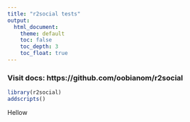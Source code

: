 ```yaml
---
title: "r2social tests"
output:
  html_document:
    theme: default
    toc: false
    toc_depth: 3
    toc_float: true
---
```


### Visit docs: https://github.com/oobianom/r2social

```r
library(r2social)
addscripts()
```

Hellow
